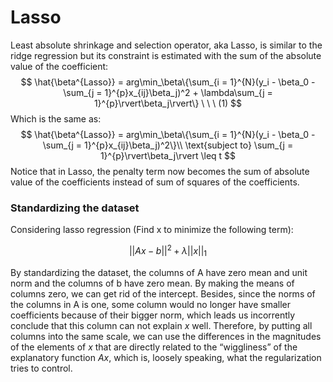 # Lasso
Least absolute shrinkage and selection operator, aka Lasso, is similar to the ridge regression but its constraint is estimated with the sum of the absolute value of the coefficient: 
$$
\hat{\beta^{Lasso}} = arg\min_\beta\{\sum_{i = 1}^{N}(y_i - \beta_0 - \sum_{j = 1}^{p}x_{ij}\beta_j)^2 + \lambda\sum_{j = 1}^{p}\rvert\beta_j\rvert\} \ \ \ (1)
$$
Which is the same as:
$$
\hat{\beta^{Lasso}} = arg\min_\beta\{\sum_{i = 1}^{N}(y_i - \beta_0 - \sum_{j = 1}^{p}x_{ij}\beta_j)^2\}\\
\text{subject to} \sum_{j = 1}^{p}\rvert\beta_j\rvert \leq t
$$
Notice that in Lasso, the penalty term now becomes the sum of absolute value of the coefficients instead of sum of squares of the coefficients. 

### Standardizing the dataset
 
Considering lasso regression (Find x to minimize the following term):

$$
\rvert \rvert Ax-b\rvert \rvert^2 +\lambda \rvert \rvert x \rvert \rvert_1
$$

By standardizing the dataset, the columns of A have zero mean and unit norm and the columns of b have zero mean. By making the means of columns zero, we can get rid of the intercept. Besides, since the norms of the columns in A is one, some column would no longer have smaller coefficients because of their bigger norm, which leads us incorrently conclude that this column can not explain $x$ well. Therefore, by putting all columns into the same scale, we can use the differences in the magnitudes of the elements of $x$ that are directly related to the "wiggliness" of the explanatory function $Ax$, which is, loosely speaking, what the regularization tries to control.
